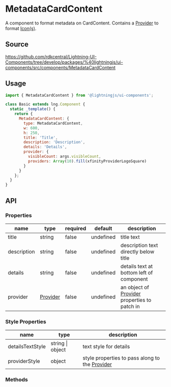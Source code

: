 ﻿<!--
  Copyright 2023 Comcast Cable Communications Management, LLC

  Licensed under the Apache License, Version 2.0 (the "License");
  you may not use this file except in compliance with the License.
  You may obtain a copy of the License at

  http://www.apache.org/licenses/LICENSE-2.0

  Unless required by applicable law or agreed to in writing, software
  distributed under the License is distributed on an "AS IS" BASIS,
  WITHOUT WARRANTIES OR CONDITIONS OF ANY KIND, either express or implied.
  See the License for the specific language governing permissions and
  limitations under the License.

  SPDX-License-Identifier: Apache-2.0
-->


# MetadataCardContent

A component to format metadata on CardContent. Contains a [Provider](?path=/docs/elements-provider--basic) to format [Icon(s)](?path=/docs/foundations-icon--png).

## Source

https://github.com/rdkcentral/Lightning-UI-Components/tree/develop/packages/%40lightningjs/ui-components/src/components/MetadataCardContent

## Usage

```js
import { MetadataCardContent } from '@lightningjs/ui-components';

class Basic extends lng.Component {
  static _template() {
    return {
      MetadataCardContent: {
        type: MetadataCardContent,
        w: 600,
        h: 250,
        title: 'Title',
        description: 'Description',
        details: 'Details',
        provider: {
          visibleCount: args.visibleCount,
          providers: Array(10).fill(xfinityProviderLogoSquare)
        }
      }
    };
  }
}
```

<Canvas>
  <Story id="metadata-metadatacardcontent--metadata-card-content" />
</Canvas>

## API

### Properties

| name        | type                                            | required | default   | description                                                                          |
| ----------- | ----------------------------------------------- | -------- | --------- | ------------------------------------------------------------------------------------ |
| title       | string                                          | false    | undefined | title text                                                                           |
| description | string                                          | false    | undefined | description text directly below title                                                |
| details     | string                                          | false    | undefined | details text at bottom left of component                                             |
| provider    | [Provider](?path=/docs/utilities-provider--provider) | false    | undefined | an object of [Provider](?path=/docs/utilities-provider--provider) properties to patch in |

### Style Properties

| name             | type             | description                                                                            |
| ---------------- | ---------------- | -------------------------------------------------------------------------------------- |
| detailsTextStyle | string \| object | text style for details                                                                 |
| providerStyle    | object           | style properties to pass along to the [Provider](?path=/docs/elements-provider--basic) |

### Methods
